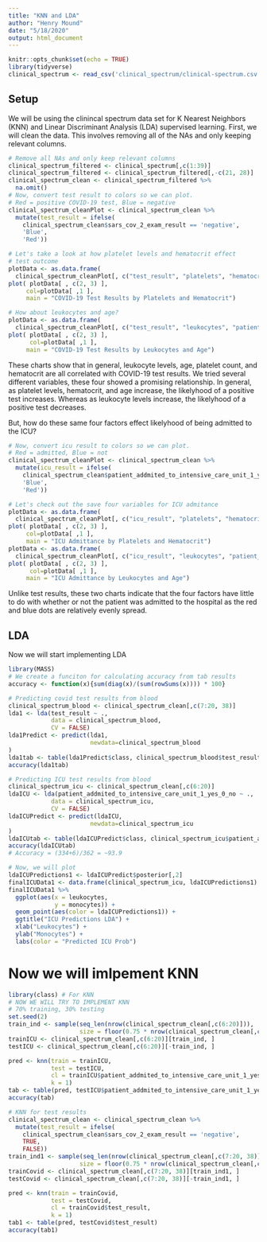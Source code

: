```yaml
---
title: "KNN and LDA"
author: "Henry Mound"
date: "5/18/2020"
output: html_document
---
```


```r
knitr::opts_chunk$set(echo = TRUE)
library(tidyverse)
clinical_spectrum <- read_csv('clinical_spectrum/clinical-spectrum.csv')
```

## Setup
We will be using the clinincal spectrum data set for K Nearest Neighbors (KNN) and Linear Discriminant Analysis (LDA) supervised learning. First, we will clean the data. This involves removing all of the NAs and only keeping relevant columns. 
```r
# Remove all NAs and only keep relevant columns
clinical_spectrum_filtered <- clinical_spectrum[,c(1:39)]
clinical_spectrum_filtered <- clinical_spectrum_filtered[,-c(21, 28)]
clinical_spectrum_clean <- clinical_spectrum_filtered %>%
  na.omit()
# Now, convert test result to colors so we can plot. 
# Red = positive COVID-19 test, Blue = negative
clinical_spectrum_cleanPlot <- clinical_spectrum_clean %>%
  mutate(test_result = ifelse(
    clinical_spectrum_clean$sars_cov_2_exam_result == 'negative',
    'Blue',
    'Red'))

# Let's take a look at how platelet levels and hematocrit effect
# test outcome
plotData <- as.data.frame(
  clinical_spectrum_cleanPlot[, c("test_result", "platelets", "hematocrit")])
plot( plotData[ , c(2, 3) ],
     col=plotData[ ,1 ],
     main = "COVID-19 Test Results by Platelets and Hematocrit")

# How about leukocytes and age?
plotData <- as.data.frame(
  clinical_spectrum_cleanPlot[, c("test_result", "leukocytes", "patient_age_quantile")])
plot( plotData[ , c(2, 3) ],
      col=plotData[ ,1 ],
     main = "COVID-19 Test Results by Leukocytes and Age")

```

These charts show that in general, leukocyte levels, age, platelet count, and hematocrit are all correlated with COVID-19 test results. We tried several different variables, these four showed a promising relationship. In general, as platelet levels, hematocrit, and age increase, the likelyhood of a positive test increases. Whereas as leukocyte levels increase, the likelyhood of a positive test decreases. 

But, how do these same four factors effect likelyhood of being admitted to the ICU?

```r
# Now, convert icu result to colors so we can plot. 
# Red = admitted, Blue = not
clinical_spectrum_cleanPlot <- clinical_spectrum_clean %>%
  mutate(icu_result = ifelse(
    clinical_spectrum_clean$patient_addmited_to_intensive_care_unit_1_yes_0_no == 'FALSE',
    'Blue',
    'Red'))

# Let's check out the save four variables for ICU admitance
plotData <- as.data.frame(
  clinical_spectrum_cleanPlot[, c("icu_result", "platelets", "hematocrit")])
plot( plotData[ , c(2, 3) ],
     col=plotData[ ,1 ],
     main = "ICU Admittance by Platelets and Hematocrit")
plotData <- as.data.frame(
  clinical_spectrum_cleanPlot[, c("icu_result", "leukocytes", "patient_age_quantile")])
plot( plotData[ , c(2, 3) ],
      col=plotData[ ,1 ],
     main = "ICU Admittance by Leukocytes and Age")
```
Unlike test results, these two charts indicate that the four factors have little to do with whether or not the patient was admitted to the hospital as the red and blue dots are relatively evenly spread.


## LDA

Now we will start implementing LDA
```r
library(MASS)
# We create a funciton for calculating accuracy from tab results
accuracy <- function(x){sum(diag(x)/(sum(rowSums(x)))) * 100}

# Predicting covid test results from blood
clinical_spectrum_blood <- clinical_spectrum_clean[,c(7:20, 38)]
lda1 <- lda(test_result ~ .,
            data = clinical_spectrum_blood,
            CV = FALSE)
lda1Predict <- predict(lda1,
                       newdata=clinical_spectrum_blood
)
lda1tab <- table(lda1Predict$class, clinical_spectrum_blood$test_result)
accuracy(lda1tab)

# Predicting ICU test results from blood
clinical_spectrum_icu <- clinical_spectrum_clean[,c(6:20)]
ldaICU <- lda(patient_addmited_to_intensive_care_unit_1_yes_0_no ~ .,
            data = clinical_spectrum_icu,
            CV = FALSE)
ldaICUPredict <- predict(ldaICU,
                       newdata=clinical_spectrum_icu
)
ldaICUtab <- table(ldaICUPredict$class, clinical_spectrum_icu$patient_addmited_to_intensive_care_unit_1_yes_0_no)
accuracy(ldaICUtab)
# Accuracy = (334+6)/362 = ~93.9

# Now, we will plot
ldaICUPredictions1 <- ldaICUPredict$posterior[,2]
finalICUData1 <- data.frame(clinical_spectrum_icu, ldaICUPredictions1)
finalICUData1 %>%
  ggplot(aes(x = leukocytes,
             y = monocytes)) +
  geom_point(aes(color = ldaICUPredictions1)) + 
  ggtitle("ICU Predictions LDA") +
  xlab("Leukocytes") +
  ylab("Monocytes") +
  labs(color = "Predicted ICU Prob")


```

# Now we will imlpement KNN
``` r
library(class) # For KNN
# NOW WE WILL TRY TO IMPLEMENT KNN
# 70% training, 30% testing
set.seed(2)
train_ind <- sample(seq_len(nrow(clinical_spectrum_clean[,c(6:20)])),
                    size = floor(0.75 * nrow(clinical_spectrum_clean[,c(6:20)])))
trainICU <- clinical_spectrum_clean[,c(6:20)][train_ind, ]
testICU <- clinical_spectrum_clean[,c(6:20)][-train_ind, ]

pred <- knn(train = trainICU, 
            test = testICU, 
            cl = trainICU$patient_addmited_to_intensive_care_unit_1_yes_0_no, 
            k = 1)
tab <- table(pred, testICU$patient_addmited_to_intensive_care_unit_1_yes_0_no)
accuracy(tab)

# KNN for test results
clinical_spectrum_clean <- clinical_spectrum_clean %>%
  mutate(test_result = ifelse(
    clinical_spectrum_clean$sars_cov_2_exam_result == 'negative',
    TRUE,
    FALSE))
train_ind1 <- sample(seq_len(nrow(clinical_spectrum_clean[,c(7:20, 38)])),
                    size = floor(0.75 * nrow(clinical_spectrum_clean[,c(7:20, 38)])))
trainCovid <- clinical_spectrum_clean[,c(7:20, 38)][train_ind1, ]
testCovid <- clinical_spectrum_clean[,c(7:20, 38)][-train_ind1, ]

pred <- knn(train = trainCovid, 
            test = testCovid, 
            cl = trainCovid$test_result, 
            k = 1)
tab1 <- table(pred, testCovid$test_result)
accuracy(tab1)
```